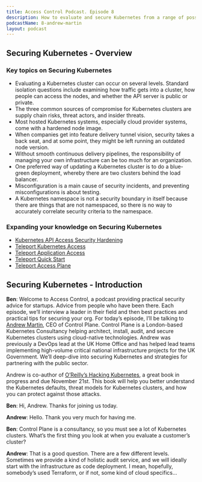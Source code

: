 ```yaml
---
title: Access Control Podcast. Episode 8
description: How to evaluate and secure Kubernetes from a range of possible attacks.
podcastName: 8-andrew-martin
layout: podcast
---
```


## Securing Kubernetes - Overview
### Key topics on Securing Kubernetes
- Evaluating a Kubernetes cluster can occur on several levels. Standard isolation questions include examining how traffic gets into a cluster, how people can access the nodes, and whether the API server is public or private.
- The three common sources of compromise for Kubernetes clusters are supply chain risks, threat actors, and insider threats.
- Most hosted Kubernetes systems, especially cloud provider systems, come with a hardened node image.
- When companies get into feature delivery tunnel vision, security takes a back seat, and at some point, they might be left running an outdated node version.
- Without smooth continuous delivery pipelines, the responsibility of managing your own infrastructure can be too much for an organization.
- One preferred way of updating a Kubernetes cluster is to do a blue-green deployment, whereby there are two clusters behind the load balancer.
- Misconfiguration is a main cause of security incidents, and preventing misconfigurations is about testing.
- A Kubernetes namespace is not a security boundary in itself because there are things that are not namespaced, so there is no way to accurately correlate security criteria to the namespace.

### Expanding your knowledge on Securing Kubernetes
- [Kubernetes API Access Security Hardening](/blog/kubernetes-api-access-security/)
- [Teleport Kubernetes Access](/docs/kubernetes-access/introduction/)
- [Teleport Application Access](/application-access/)
- [Teleport Quick Start](/docs/quickstart/)
- [Teleport Access Plane](/)

## Securing Kubernetes - Introduction
**Ben**: Welcome to Access Control, a podcast providing practical security advice for startups. Advice from people who have been there. Each episode, we’ll interview a leader in their field and then best practices and practical tips for securing your org. For today’s episode, I’ll be talking to [Andrew Martin](https://www.linkedin.com/in/andr3wmartin/), CEO of Control Plane. Control Plane is a London-based Kubernetes Consultancy helping architect, install, audit, and secure Kubernetes clusters using cloud-native technologies. Andrew was previously a DevOps lead at the UK Home Office and has helped lead teams implementing high-volume critical national infrastructure projects for the UK Government. We’ll deep-dive into securing Kubernetes and strategies for partnering with the public sector.

Andrew is co-author of [O’Reilly’s Hacking Kubernetes](https://www.oreilly.com/library/view/hacking-kubernetes/9781492081722/), a great book in progress and due November 21st. This book will help you better understand the Kubernetes defaults, threat models for Kubernetes clusters, and how you can protect against those attacks.

**Ben**: Hi, Andrew. Thanks for joining us today.

**Andrew**: Hello. Thank you very much for having me.

**Ben**: Control Plane is a consultancy, so you must see a lot of Kubernetes clusters. What’s the first thing you look at when you evaluate a customer’s cluster?

**Andrew**: That is a good question. There are a few different levels. Sometimes we provide a kind of holistic audit service, and we will ideally start with the infrastructure as code deployment. I mean, hopefully, somebody’s used Terraform, or if not, some kind of cloud specifics...